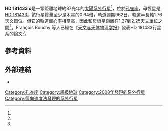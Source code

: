 {{Planetbox begin 
| name = HD 181433 c
}} 
{{Planetbox star
| star = [[HD_181433|HD 181433]]
| constell = [[孔雀座|孔雀座]]
| RA = {{RA|19|25|09.5663}}<ref name="simbad">{{cite web|url=http://simbad.u-strasbg.fr/simbad/sim-id?protocol=html&Ident=hd+181433&NbIdent=1&Radius=10&Radius.unit=arcmin&submit=submit+id|title=NLTT 47732 -- High proper-motion star|work=SIMBAD|accessdate=2008-10-02|archive-date=2019-06-08|archive-url=https://web.archive.org/web/20190608125331/http://simbad.u-strasbg.fr/simbad/sim-id?protocol=html&Ident=hd+181433&NbIdent=1&Radius=10&Radius.unit=arcmin&submit=submit+id|dead-url=no}}</ref>
| DEC = {{DEC|-66|28|07.671}}<ref name="simbad" />
| app_mag = 8.38<ref name="simbad" />
| dist_ly = 87 ± 3<ref name="vanleeuwen07">{{cite web|url=http://webviz.u-strasbg.fr/viz-bin/VizieR-5?-out.add=.&-source=I/311/hip2&recno=95152|title=HIP 95152|author=van Leeuwen, F.|year=2007|work=Hipparcos, the New Reduction: The Astrometric Catalogue|accessdate=2008-10-02|archive-date=2017-08-02|archive-url=https://web.archive.org/web/20170802085828/http://webviz.u-strasbg.fr/viz-bin/VizieR-5?-out.add=.&-source=I%2F311%2Fhip2&recno=95152|dead-url=no}}</ref>
| dist_pc = 26.8 ± 0.8
| class = K5V<ref>{{cite web|url=http://webviz.u-strasbg.fr/viz-bin/VizieR-S?HIP%2095467|title=HIP 95152|work=The Hipparcos and Tycho Catalogues: The Hipparcos Main Catalogue|year=1997|author=ESA|accessdate=2008-10-02|archive-date=2016-03-03|archive-url=https://web.archive.org/web/20160303230020/http://webviz.u-strasbg.fr/viz-bin/VizieR-S?HIP%2095467|dead-url=no}}</ref>
| mass = 0.78<ref name="schneider" />
| temperature = 4962 ± 134<ref name="schneider" />
| metallicity = 0.33 ± 0.13<ref name="schneider" />
}}
{{Planetbox orbit 
| semimajor = 1.76<ref name="schneider">{{cite web|url=http://exoplanet.eu/planet.php?p1=HD+181433&p2=c|title=Notes for Planet HD 181433 c|work=The Extrasolar Planets Encyclopaedia|author=Schneider, J.|accessdate=2008-10-02|archive-date=2012-05-30|archive-url=https://web.archive.org/web/20120530085236/http://exoplanet.eu/planet.php?p1=HD+181433&p2=c|dead-url=no}}</ref>
| semimajor_gigameter = 263
| periastron = 1.27
| periastron_gigameter = 190
| apastron = 2.25
| apastron_gigameter = 337
| eccentricity = 0.28 ± 0.02<ref name="schneider" />
| period = 962 ± 15<ref name="schneider" />
| period_year = 2.63
| speed = 20.0
| ang_dist = 65.7
| arg_peri = 21.4 ± 3.2<ref name="schneider" />
| t_peri = 2453235 ± 7.3<ref name="schneider" />
}}
{{Planetbox character 
| minimum_mass = 0.64<ref name="schneider" />
}} 
{{Planetbox discovery 
| discovery_date = 2008年6月16日<ref name="eso">{{cite press release |url=http://www.eso.org/public/outreach/press-rel/pr-2008/pr-19-08.html |title=A Trio of Super-Earths |publisher=ESO |date=2008-06-16 |accessdate=2008-10-02 |deadurl=yes |archiveurl=https://web.archive.org/web/20081007085709/http://www.eso.org/public/outreach/press-rel/pr-2008/pr-19-08.html |archivedate=2008-10-07 }}</ref>
| discoverers = Bouchy et al.<ref name="bouchy2009"/>
| discovery_method = [[都卜勒光譜學|都卜勒光譜學]]<ref name="eso" />
| discovery_site = {{CHL}}[[拉西拉天文台|拉西拉天文台]]<ref name="eso" />
| discovery_status = 已發表論文<ref name="bouchy2009"/>
}}
{{Planetbox reference
| star = HD+181433
| planet = c
}}
{{Planetbox end}}

'''HD 181433 c'''是一顆距離地球約87光年的[[太陽系外行星|太陽系外行星]]<ref name="vanleeuwen07" />，位於[[孔雀座|孔雀座]]，母恆星是[[HD_181433|HD 181433]]。該行星質量至少是木星的0.64倍，軌道週期962日，軌道半長軸1.76天文單位。但它的[[軌道離心率|軌道離心率]]相當高，因此和母恆星距離在1.27到2.25天文單位之間<ref name="schneider" />。François Bouchy 等人已經在《[[天文与天体物理学报|天文与天体物理学报]]》發表HD 181433行星系的論文<ref name="bouchy2009"/>。

== 參考資料 ==
{{reflist|30em|refs=

<ref name="bouchy2009">{{cite journal | title=The HARPS search for southern extra-solar planets. XVII. Super-Earth and Neptune-mass planets in multiple planet systems HD 47186 and HD 181433 | url=http://www.aanda.org/articles/aa/full_html/2009/11/aa10669-08/aa10669-08.html | last1=Bouchy | first1=F. | last2=Mayor | first2=M. | last3=Lovis | first3=C. | last4=Udry | first4=S. | last5=Benz | first5=W. | last6=Bertaux | first6=J.-L. | last7=Delfosse | first7=X. | last8=Mordasini | first8=C. | last9=Pepe | first9=F. | display-authors=1 | journal=Astronomy and Astrophysics | volume=496 | issue=2 | pages=527–531 | year=2009 | arxiv=0812.1608 | bibcode=2009A&A...496..527B | doi=10.1051/0004-6361:200810669 | access-date=2013-04-21 | archive-date=2019-12-07 | archive-url=https://web.archive.org/web/20191207151314/https://www.aanda.org/articles/aa/full_html/2009/11/aa10669-08/aa10669-08.html | dead-url=no }}</ref>

}}

== 外部連結 ==
* {{cite web | url=http://media4.obspm.fr/exoplanets/base/planete.php?etoile=HD+181433&planete=c | title=HD 181433 c | work=Exoplanets | access-date=2013-04-21 | archive-url=https://web.archive.org/web/20120304130940/http://media4.obspm.fr/exoplanets/base/planete.php?etoile=HD+181433&planete=c | archive-date=2012-03-04 | dead-url=yes }}
{{Sky|19|25|09.5663|-|66|28|07.671|87}}
{{HD 181433}}

[[Category:孔雀座|Category:孔雀座]]
[[Category:超級地球|Category:超級地球]]
[[Category:2008年發現的系外行星|Category:2008年發現的系外行星]]
[[Category:徑向速度法發現的系外行星|Category:徑向速度法發現的系外行星]]